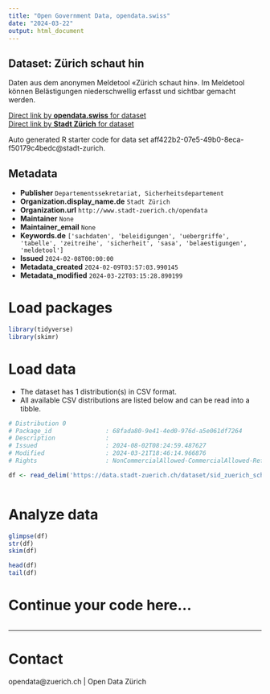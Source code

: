 ```yaml
---
title: "Open Government Data, opendata.swiss"
date: "2024-03-22"
output: html_document
---
```


## Dataset: Zürich schaut hin

Daten aus dem anonymen Meldetool «Zürich schaut hin». Im Meldetool können Belästigungen niederschwellig erfasst und sichtbar gemacht werden.

[Direct link by **opendata.swiss** for dataset](https://opendata.swiss/de/dataset/zurich-schaut-hin)<br>
[Direct link by **Stadt Zürich** for dataset](https://data.stadt-zuerich.ch/dataset/sid_zuerich_schaut_hin_od6001)

Auto generated R starter code for data set aff422b2-07e5-49b0-8eca-f50179c4bedc@stadt-zurich.

## Metadata

- **Publisher** `Departementssekretariat, Sicherheitsdepartement`
- **Organization.display_name.de** `Stadt Zürich`
- **Organization.url** `http://www.stadt-zuerich.ch/opendata`
- **Maintainer** `None`
- **Maintainer_email** `None`
- **Keywords.de** `['sachdaten', 'beleidigungen', 'uebergriffe', 'tabelle', 'zeitreihe', 'sicherheit', 'sasa', 'belaestigungen', 'meldetool']`
- **Issued** `2024-02-08T00:00:00`
- **Metadata_created** `2024-02-09T03:57:03.990145`
- **Metadata_modified** `2024-03-22T03:15:28.890199`


# Load packages

```r

library(tidyverse)
library(skimr)

```

# Load data

-   The dataset has 1 distribution(s) in CSV format.
-   All available CSV distributions are listed below and can be read into a tibble.

```r

# Distribution 0
# Package_id               : 68fada80-9e41-4ed0-976d-a5e061df7264
# Description              : 
# Issued                   : 2024-08-02T08:24:59.487627
# Modified                 : 2024-03-21T18:46:14.966876
# Rights                   : NonCommercialAllowed-CommercialAllowed-ReferenceNotRequired

df <- read_delim('https://data.stadt-zuerich.ch/dataset/sid_zuerich_schaut_hin_od6001/download/BEV600OD6001.csv')



```

# Analyze data

```r

glimpse(df)
str(df)
skim(df)

head(df)
tail(df)

```

# Continue your code here...

```r

```

------------------------------------------------------------------------

# Contact

opendata@zuerich.ch | Open Data Zürich
